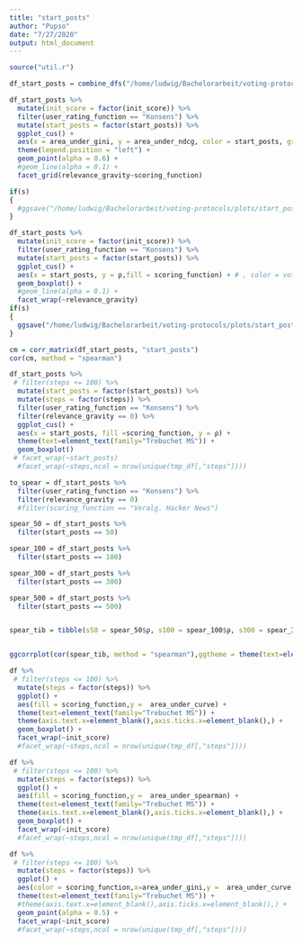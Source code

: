 ```yaml
---
title: "start_posts"
author: "Pupso"
date: "7/27/2020"
output: html_document
---
```


```r
source("util.r")
```


```r
df_start_posts = combine_dfs("/home/ludwig/Bachelorarbeit/voting-protocols/data_cluster/data_extreme_and_more","start_post")
```



```r
df_start_posts %>% 
  mutate(init_score = factor(init_score)) %>% 
  filter(user_rating_function == "Konsens") %>% 
  mutate(start_posts = factor(start_posts)) %>% 
  ggplot_cus() +
  aes(x = area_under_gini, y = area_under_ndcg, color = start_posts, group= seed, size = posts_with_no_views) + # , color = vote_count, shape = user_rating_function, fill = init_score) + 
  theme(legend.position = "left") + 
  geom_point(alpha = 0.6) +
  #geom_line(alpha = 0.1) +
  facet_grid(relevance_gravity~scoring_function)

if(s)
{
  #ggsave("/home/ludwig/Bachelorarbeit/voting-protocols/plots/start_posts_scatter.png", device = "png")
}
```
```r
df_start_posts %>% 
  mutate(init_score = factor(init_score)) %>% 
  filter(user_rating_function == "Konsens") %>% 
  mutate(start_posts = factor(start_posts)) %>% 
  ggplot_cus() +
  aes(x = start_posts, y = ρ,fill = scoring_function) + # , color = vote_count, shape = user_rating_function, fill = init_score) + 
  geom_boxplot() +
  #geom_line(alpha = 0.1) +
  facet_wrap(~relevance_gravity)
if(s)
{
  ggsave("/home/ludwig/Bachelorarbeit/voting-protocols/plots/start_posts_box.png", device = "png")
}
```

```r
cm = corr_matrix(df_start_posts, "start_posts")
cor(cm, method = "spearman")
```


```r
df_start_posts %>% 
 # filter(steps <= 100) %>% 
  mutate(start_posts = factor(start_posts)) %>% 
  mutate(steps = factor(steps)) %>% 
  filter(user_rating_function == "Konsens") %>% 
  filter(relevance_gravity == 0) %>% 
  ggplot_cus() +
  aes(x = start_posts, fill =scoring_function, y = ρ) + 
  theme(text=element_text(family="Trebuchet MS")) +
  geom_boxplot()
 # facet_wrap(~start_posts)
  #facet_wrap(~steps,ncol = nrow(unique(tmp_df[,"steps"])))

```
```r
to_spear = df_start_posts %>% 
  filter(user_rating_function == "Konsens") %>% 
  filter(relevance_gravity == 0)
  #filter(scoring_function == "Veralg. Hacker News")

spear_50 = df_start_posts %>% 
  filter(start_posts == 50)

spear_100 = df_start_posts %>% 
  filter(start_posts == 100)

spear_300 = df_start_posts %>% 
  filter(start_posts == 300)

spear_500 = df_start_posts %>% 
  filter(start_posts == 500)


spear_tib = tibble(s50 = spear_50$ρ, s100 = spear_100$ρ, s300 = spear_300$ρ, s500 = spear_500$ρ)


ggcorrplot(cor(spear_tib, method = "spearman"),ggtheme = theme(text=element_text(family="Trebuchet MS")), lab = FALSE, colors = c("#6D9EC1", "white", "#E46726"), legend.title = "Spearman von ρ")

```


```r
df %>% 
 # filter(steps <= 100) %>% 
  mutate(steps = factor(steps)) %>% 
  ggplot() +
  aes(fill = scoring_function,y =  area_under_curve) + 
  theme(text=element_text(family="Trebuchet MS")) +
  theme(axis.text.x=element_blank(),axis.ticks.x=element_blank(),) +
  geom_boxplot() + 
  facet_wrap(~init_score)
  #facet_wrap(~steps,ncol = nrow(unique(tmp_df[,"steps"])))
```

```r
df %>% 
 # filter(steps <= 100) %>% 
  mutate(steps = factor(steps)) %>% 
  ggplot() +
  aes(fill = scoring_function,y =  area_under_spearman) + 
  theme(text=element_text(family="Trebuchet MS")) +
  theme(axis.text.x=element_blank(),axis.ticks.x=element_blank(),) +
  geom_boxplot() + 
  facet_wrap(~init_score)
  #facet_wrap(~steps,ncol = nrow(unique(tmp_df[,"steps"])))

```


```r
df %>% 
 # filter(steps <= 100) %>% 
  mutate(steps = factor(steps)) %>% 
  ggplot() +
  aes(color = scoring_function,x=area_under_gini,y =  area_under_curve, shape = user_rating_function) + 
  theme(text=element_text(family="Trebuchet MS")) +
  #theme(axis.text.x=element_blank(),axis.ticks.x=element_blank(),) +
  geom_point(alpha = 0.5) + 
  facet_wrap(~init_score)
  #facet_wrap(~steps,ncol = nrow(unique(tmp_df[,"steps"])))

```
